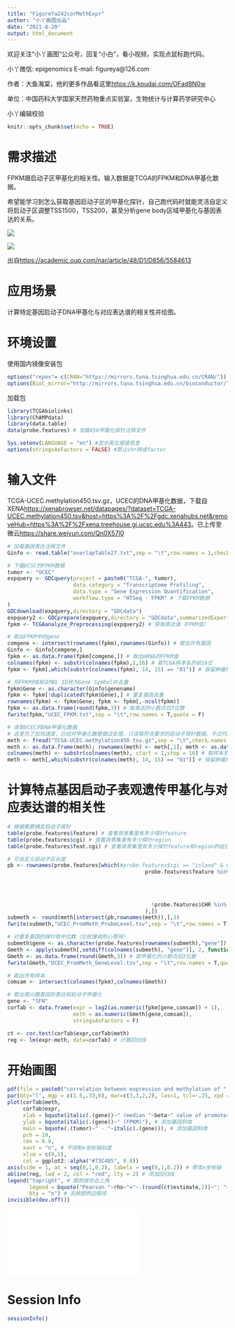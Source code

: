```yaml
---
title: "FigureYa242corMethExpr"
author: "小丫画图出品"
date: "2021-8-20"
output: html_document
---
```

欢迎关注“小丫画图”公众号，回复“小白”，看小视频，实现点鼠标跑代码。

小丫微信: epigenomics  E-mail: figureya@126.com

作者：大鱼海棠，他的更多作品看这里<https://k.koudai.com/OFad8N0w>

单位：中国药科大学国家天然药物重点实验室，生物统计与计算药学研究中心

小丫编辑校验

```r
knitr::opts_chunk$set(echo = TRUE)
```

# 需求描述

FPKM跟启动子区甲基化的相关性。输入数据是TCGA的FPKM和DNA甲基化数据。

希望能学习到怎么获取基因启动子区的甲基化探针，自己跑代码时就能灵活自定义将启动子区调整TSS1500，TSS200，甚至分析gene body区域甲基化与基因表达的关系。

![](example.png)

![](method.png)

出自<https://academic.oup.com/nar/article/48/D1/D856/5584613>

# 应用场景

计算特定基因启动子DNA甲基化与对应表达谱的相关性并绘图。

# 环境设置

使用国内镜像安装包

```r
options("repos"= c(CRAN="https://mirrors.tuna.tsinghua.edu.cn/CRAN/"))
options(BioC_mirror="http://mirrors.tuna.tsinghua.edu.cn/bioconductor/")

```

加载包

```r
library(TCGAbiolinks)
library(ChAMPdata)
library(data.table)
data(probe.features) # 加载450甲基化探针注释文件

Sys.setenv(LANGUAGE = "en") #显示英文报错信息
options(stringsAsFactors = FALSE) #禁止chr转成factor
```

# 输入文件

TCGA-UCEC.methylation450.tsv.gz，UCEC的DNA甲基化数据，下载自XENA<https://xenabrowser.net/datapages/?dataset=TCGA-UCEC.methylation450.tsv&host=https%3A%2F%2Fgdc.xenahubs.net&removeHub=https%3A%2F%2Fxena.treehouse.gi.ucsc.edu%3A443>。已上传至微云<https://share.weiyun.com/Qn0X57I0>

```r
# 加载基因表达注释文件
Ginfo <- read.table("overlapTable27.txt",sep = "\t",row.names = 1,check.names = F,stringsAsFactors = F,header = T)

# 下载UCSC的FPKM数据
tumor <- "UCEC"
expquery <- GDCquery(project = paste0("TCGA-", tumor),
                     data.category = "Transcriptome Profiling",
                     data.type = "Gene Expression Quantification",
                     workflow.type = "HTSeq - FPKM" # 下载FPKM数据
)
GDCdownload(expquery,directory = "GDCdata")
expquery2 <- GDCprepare(expquery,directory = "GDCdata",summarizedExperiment = T)
fpkm <- TCGAanalyze_Preprocessing(expquery2) # 获取表达谱（FPKM值）

# 取出FPKM中的gene
comgene <- intersect(rownames(fpkm),rownames(Ginfo)) # 取出共有基因
Ginfo <- Ginfo[comgene,]
fpkm <- as.data.frame(fpkm[comgene,]) # 取出mRNA的FPKM值
colnames(fpkm) <- substr(colnames(fpkm),1,16) # 取TCGA样本名的前16位
fpkm <- fpkm[,which(substr(colnames(fpkm), 14, 15) == "01")] # 保留肿瘤样本

# 将FPKM的ENSEMBL ID转为Gene Symbol并去重
fpkm$Gene <- as.character(Ginfo$genename)
fpkm <- fpkm[!duplicated(fpkm$Gene),] # 重复基因去重  
rownames(fpkm) <- fpkm$Gene; fpkm <- fpkm[,-ncol(fpkm)]
fpkm <- as.data.frame(round(fpkm,3)) # 取表达的小数点后3位数
fwrite(fpkm,"UCEC_FPKM.txt",sep = "\t",row.names = T,quote = F)

# 读取UCEC的DNA甲基化数据
# 这里为了加快速度，已经对甲基化数据做过处理，只读取符合要求的启动子探针数据，不过代码所做的筛选过程依然有效
meth <- fread("TCGA-UCEC.methylation450.tsv.gz",sep = "\t",check.names = F,stringsAsFactors = F,header = T,data.table = F)
meth <- as.data.frame(meth); rownames(meth) <- meth[,1]; meth <- as.data.frame(na.omit(meth[,-1])) # 去除空值
colnames(meth) <- substr(colnames(meth), start = 1,stop = 16) # 取样本名的前16位
meth <- meth[,which(substr(colnames(meth), 14, 15) == "01")] # 保留肿瘤样本
```

# 计算特点基因启动子表观遗传甲基化与对应表达谱的相关性

```r
# 根据需要确定启动子探针
table(probe.features$feature) # 查看背景集里有多少探针feature
table(probe.features$cgi) # 查看背景集里有多少探针region
table(probe.features$feat.cgi) # 查看背景集里有多少探针feature和region的组合

# 可自定义启动子区长度
pb <- rownames(probe.features[which(#probe.features$cgi == "island" & # CpG岛
                                            probe.features$feature %in% c("TSS1500", # from -200 to -1500 bp upstream of TSS
                                                                          "TSS200", # from -200 bp upstream of TSS
                                                                          "1stExone", # the first exon
                                                                          "5'UTR" 
                                                                          ) &
                                              !probe.features$CHR %in% c("X","Y") # 不在性染色体
                                            ),])
submeth <- round(meth[intersect(pb,rownames(meth)),],3)
fwrite(submeth,"UCEC_PromMeth_ProbeLevel.tsv",sep = "\t",row.names = T,quote = F)

# 对重复基因的探针取中位数（比较慢请耐心等待）
submeth$gene <- as.character(probe.features[rownames(submeth),"gene"])
Gmeth <- apply(submeth[,setdiff(colnames(submeth), "gene")], 2, function(x) tapply(x, INDEX=factor(submeth$gene), FUN=median, na.rm=TRUE)) # be patient because this will take a while
Gmeth <- as.data.frame(round(Gmeth,3)) # 取甲基化的小数点后3位数
fwrite(Gmeth,"UCEC_PromMeth_GeneLevel.tsv",sep = "\t",row.names = T,quote = F)

# 取出共有样本
comsam <- intersect(colnames(fpkm),colnames(Gmeth))

# 取出感兴趣基因的表达和启动子甲基化
gene <- "SFN"
corTab <- data.frame(expr = log2(as.numeric(fpkm[gene,comsam]) + 1),
                     meth = as.numeric(Gmeth[gene,comsam]),
                     stringsAsFactors = F)

ct <- cor.test(corTab$expr,corTab$meth)
reg <- lm(expr~meth, data=corTab) # 计算回归线
```

# 开始画图

```r
pdf(file = paste0("correlation between expression and methylation of ",gene,".pdf"), width = 4.5,height = 4.5)
par(bty="l", mgp = c(1.5,.33,0), mar=c(3,3,2,2), las=1, tcl=-.25, xpd = F)
plot(corTab$meth,
     corTab$expr,
     xlab = bquote(italic(.(gene))~" (median "~beta~" value of promoter)"), # 添加基因斜体以及希腊字母beta
     ylab = bquote(italic(.(gene))~" (FPKM)"), # 添加基因斜体
     main = bquote(.(tumor)~" - "~italic(.(gene))), # 添加基因斜体
     pch = 19,
     cex = 0.9,
     xaxt = "n", # 不绘制x坐标轴刻度
     xlim = c(0,1),
     col = ggplot2::alpha("#73C485", 0.8))
axis(side = 1, at = seq(0,1,0.2), labels = seq(0,1,0.2)) # 修改x坐标轴
abline(reg, lwd = 2, col = "red", lty = 2) # 添加回归线
legend("topright", # 图例放在右上角
       legend = bquote("Pearson "~rho~"="~.(round(ct$estimate,2))~"; "~italic(P)~"-value="~.(formatC(ct$p.value,3))), # 添加希腊字母rho，p值斜体以及科学计数法
       bty = "n") # 去掉图例边框线
invisible(dev.off())
```

![](correlation between expression and methylation of SFN.pdf)

# Session Info

```r
sessionInfo()
```